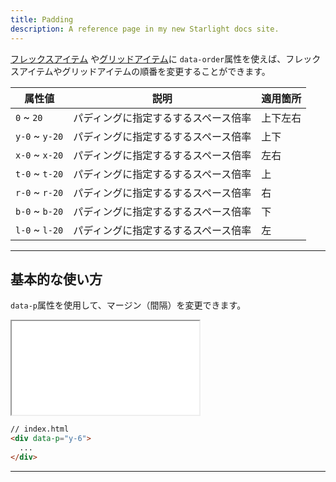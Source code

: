 ```yaml
---
title: Padding
description: A reference page in my new Starlight docs site.
---
```


[フレックスアイテム](../flex-item/) や[グリッドアイテム](../grid-item/)に `data-order`属性を使えば、フレックスアイテムやグリッドアイテムの順番を変更することができます。


| 属性値         | 説明                                 | 適用箇所     |
| -------------- | ------------------------------------ | -------- |
| `0` ~ `20`     | パディングに指定するするスペース倍率 | 上下左右 |
| `y-0` ~ `y-20` | パディングに指定するするスペース倍率 | 上下     |
| `x-0` ~ `x-20` | パディングに指定するするスペース倍率 | 左右     |
| `t-0` ~ `t-20` | パディングに指定するするスペース倍率 | 上       |
| `r-0` ~ `r-20` | パディングに指定するするスペース倍率 | 右       |
| `b-0` ~ `b-20` | パディングに指定するするスペース倍率 | 下       |
| `l-0` ~ `l-20` | パディングに指定するするスペース倍率 | 左 |

---

## 基本的な使い方



`data-p`属性を使用して、マージン（間隔）を変更できます。


<iframe src="/olayout-docs/demo/padding/demo-1.html" style="min-height: 120px"></iframe>



```html "data-p="y-6""
// index.html
<div data-p="y-6">
  ...
</div>
```

---

